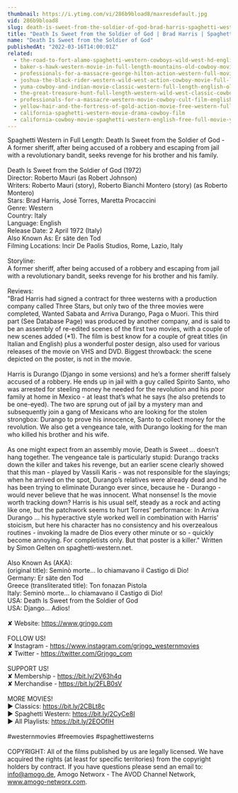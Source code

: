 ```yaml
---
thumbnail: https://i.ytimg.com/vi/286b9bload8/maxresdefault.jpg
vid: 286b9bload8
slug: death-is-sweet-from-the-soldier-of-god-brad-harris-spaghetti-western-cowboy-film
title: "Death Is Sweet from the Soldier of God | Brad Harris | Spaghetti Western | Cowboy Film"
name: "Death Is Sweet from the Soldier of God"
publishedAt: "2022-03-16T14:00:01Z"
related:
  - the-road-to-fort-alamo-spaghetti-western-cowboys-wild-west-hd-english
  - baker-s-hawk-western-movie-in-full-length-mountains-old-cowboy-movie-english
  - professionals-for-a-massacre-george-hilton-action-western-full-movie-for-free-english
  - joshua-the-black-rider-western-wild-west-action-cowboy-movie-full-length-civil-war
  - yuma-cowboy-and-indian-movie-classic-western-full-length-english-old-wild-west
  - the-great-treasure-hunt-full-length-western-wild-west-classic-cowboy-movie-full-movies
  - professionals-for-a-massacre-western-movie-cowboy-cult-film-english-free-full-movie
  - yellow-hair-and-the-fortress-of-gold-action-movie-free-western-full-length
  - california-spaghetti-western-movie-drama-cowboy-film
  - california-cowboy-movie-spaghetti-western-english-free-full-movie-youtube-movies
---
```


Spaghetti Western in Full Length: Death Is Sweet from the Soldier of God - A former sheriff, after being accused of a robbery and escaping from jail with a revolutionary bandit, seeks revenge for his brother and his family.<br />
<br />
Death Is Sweet from the Soldier of God (1972)<br />
Director: Roberto Mauri (as Robert Johnson)<br />
Writers: Roberto Mauri (story), Roberto Bianchi Montero (story) (as Roberto Montero) <br />
Stars: Brad Harris, José Torres, Maretta Procaccini <br />
Genre: Western <br />
Country: Italy<br />
Language: English<br />
Release Date: 2 April 1972 (Italy) <br />
Also Known As: Er säte den Tod <br />
Filming Locations: Incir De Paolis Studios, Rome, Lazio, Italy <br />
<br />
Storyline: <br />
A former sheriff, after being accused of a robbery and escaping from jail with a revolutionary bandit, seeks revenge for his brother and his family.<br />
<br />
Reviews:<br />
"Brad Harris had signed a contract for three westerns with a production company called Three Stars, but only two of the three movies were completed, Wanted Sabata and Arriva Durango, Paga o Muori. This third part (See Database Page) was produced by another company, and is said to be an assembly of re-edited scenes of the first two movies, with a couple of new scenes added (*1). The film is best know for a couple of great titles (in Italian and English) plus a wonderful poster design, also used for various releases of the movie on VHS and DVD. Biggest throwback: the scene depicted on the poster, is not in the movie.<br />
<br />
Harris is Durango (Django in some versions) and he’s a former sheriff falsely accused of a robbery. He ends up in jail with a guy called Spirito Santo, who was arrested for steeling money he needed for the revolution and his poor family at home in Mexico - at least that’s what he says (he also pretends to be one-eyed). The two are sprung out of jail by a mystery man and subsequently join a gang of Mexicans who are looking for the stolen strongbox: Durango to prove his innocence, Santo to collect money for the revolution. We also get a vengeance tale, with Durango looking for the man who killed his brother and his wife.<br />
<br />
As one might expect from an assembly movie, Death is Sweet ... doesn’t hang together. The vengeance tale is particularly stupid: Durango tracks down the killer and takes his revenge, but an earlier scene clearly showed that this man - played by Vassili Karis - was not responsible for the slayings; when he arrived on the spot, Durango’s relatives were already dead and he has been trying to eliminate Durango ever since, because he - Durango - would never believe that he was innocent. What nonsense! Is the movie worth tracking down? Harris is his usual self, steady as a rock and acting like one, but the patchwork seems to hurt Torres' performance: In Arriva Durango ... his hyperactive style worked well in combination with Harris' stoicism, but here his character has no consistency and his overzealous routines - invoking la madre de Dios every other minute or so - quickly become annoying. For completists only. But that poster is a killer." Written by Simon Gelten on spaghetti-western.net.<br />
<br />
Also Known As (AKA):<br />
(original title): Seminò morte... lo chiamavano il Castigo di Dio!<br />
Germany: Er säte den Tod<br />
Greece (transliterated title): Ton fonazan Pistola<br />
Italy: Seminò morte... lo chiamavano il Castigo di Dio!<br />
USA: Death Is Sweet from the Soldier of God<br />
USA: Django... Adios!<br />
<br />
✘ Website: https://www.grjngo.com<br />
<br />
FOLLOW US!<br />
✘ Instagram - https://www.instagram.com/grjngo_westernmovies<br />
✘ Twitter - https://twitter.com/Grjngo_com<br />
<br />
SUPPORT US!<br />
✘ Membership - https://bit.ly/2V63h4q<br />
✘ Merchandise - https://bit.ly/2FLB0sV<br />
<br />
MORE MOVIES! <br />
► Classics: https://bit.ly/2CBLt8c <br />
► Spaghetti Western: https://bit.ly/2CyCe8I <br />
► All Playlists: https://bit.ly/2EOOfIH <br />
<br />
#westernmovies #freemovies #spaghettiwesterns<br />
<br />
COPYRIGHT: All of the films published by us are legally licensed. We have acquired the rights (at least for specific territories) from the copyright holders by contract. If you have questions please send an email to: info@amogo.de, Amogo Networx - The AVOD Channel Network, www.amogo-networx.com.